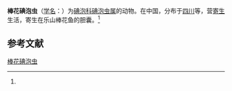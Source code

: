 {{Speciesbox
| name = 棒花碘泡虫
| status = 
| status_system = 
| image = 
| genus = Myxobolus
| species = abbottinae
| authority = (Ma, Dong et Wang, 1982)<ref name='id9580'>{{cite web| url =http://www.bioinfo.cn/db05/BjdwSpecies.php?action=view&id=9580| title =棒花碘泡虫| work =《中国动物物种编目数据库》| publisher =中国科学院微生物研究所| author =中国科学院动物研究所| accessdate =2009-04-16| deadurl =yes| archiveurl =https://web.archive.org/web/20160305093519/http://www.bioinfo.cn/db05/BjdwSpecies.php?action=view&id=9580| archivedate =2016-03-05}}</ref>
}}

'''棒花碘泡虫'''（[[学名|学名]]：{{lang|la|''Myxobolus abbottinae''}}）为[[碘泡科|碘泡科]][[碘泡虫属|碘泡虫属]]的动物。在中国，分布于[[四川|四川]]等，营[[寄生|寄生]]生活，寄生在乐山棒花鱼的胆囊。<ref name='id9580'/>

== 参考文献 ==
{{reflist}}

{{Wikispecies|Myxobolus abbottinae}}

[[Category:碘泡虫属|棒花碘泡虫]]


{{Cnidarian-stub}}